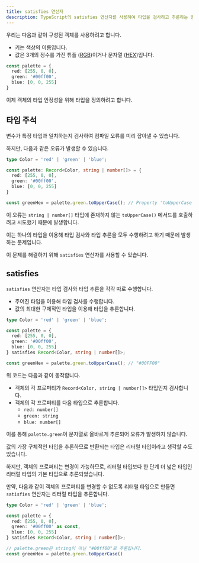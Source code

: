 ```yaml
---
title: satisfies 연산자
description: TypeScript의 satisfies 연산자를 사용하여 타입을 검사하고 추론하는 방법에 대해 알아봅니다.
---
```


우리는 다음과 같이 구성된 객체를 사용하려고 합니다.

- 키는 색상의 이름입니다.
- 값은 3개의 정수를 가진 튜플 ([RGB](https://ko.wikipedia.org/wiki/RGB))이거나 문자열 ([HEX](https://ko.wikipedia.org/wiki/%EC%9B%B9_%EC%83%89%EC%83%81))입니다.

```ts
const palette = {
  red: [255, 0, 0],
  green: '#00ff00',
  blue: [0, 0, 255]
}
```

이제 객체의 타입 안정성을 위해 타입을 정의하려고 합니다.

## 타입 주석

변수가 특정 타입과 일치하는지 검사하여 컴파일 오류를 미리 잡아낼 수 있습니다.

하지만, 다음과 같은 오류가 발생할 수 있습니다.

```ts {9} ins={1, 3}
type Color = 'red' | 'green' | 'blue';

const palette: Record<Color, string | number[]> = {
  red: [255, 0, 0],
  green: '#00ff00',
  blue: [0, 0, 255]
}

const greenHex = palette.green.toUpperCase(); // Property 'toUpperCase' does not exist on type 'number[]'
```

이 오류는 `string | number[]` 타입에 존재하지 않는 `toUpperCase()` 메서드를 호출하려고 시도했기 때문에 발생합니다.

이는 하나의 타입을 이용해 타입 검사와 타입 추론을 모두 수행하려고 하기 때문에 발생하는 문제입니다.

이 문제를 해결하기 위해 `satisfies` 연산자를 사용할 수 있습니다.

## satisfies

`satisfies` 연산자는 타입 검사와 타입 추론을 각각 따로 수행합니다.

- 주어진 타입을 이용해 타입 검사를 수행합니다.
- 값의 최대한 구체적인 타입을 이용해 타입을 추론합니다.


```ts {9} ins={7}
type Color = 'red' | 'green' | 'blue';

const palette = {
  red: [255, 0, 0],
  green: '#00ff00',
  blue: [0, 0, 255]
} satisfies Record<Color, string | number[]>;

const greenHex = palette.green.toUpperCase(); // "#00FF00"
```

위 코드는 다음과 같이 동작합니다.

- 객체의 각 프로퍼티가 `Record<Color, string | number[]>` 타입인지 검사합니다.
- 객체의 각 프로퍼티를 다음 타입으로 추론합니다.
  - `red: number[]`
  - `green: string`
  - `blue: number[]`

이를 통해 `palette.green`이 문자열로 올바르게 추론되어 오류가 발생하지 않습니다.

<Aside title="satisfies 연산자의 타입 추론">
값의 가장 구체적인 타입을 추론하므로 반환되는 타입은 리터럴 타입이라고 생각할 수도 있습니다.

하지만, 객체의 프로퍼티는 변경이 가능하므로, 리터럴 타입보다 한 단계 더 넓은 타입인 리터럴 타입의 기본 타입으로 추론되었습니다.

만약, 다음과 같이 객체의 프로퍼티를 변경할 수 없도록 리터럴 타입으로 만들면 `satisfies` 연산자는 리터럴 타입을 추론합니다.

```ts "as const" {10}
type Color = 'red' | 'green' | 'blue';

const palette = {
  red: [255, 0, 0],
  green: '#00ff00' as const,
  blue: [0, 0, 255]
} satisfies Record<Color, string | number[]>;

// palette.green은 string이 아닌 "#00ff00"로 추론됩니다.
const greenHex = palette.green.toUpperCase()
```
</Aside>
